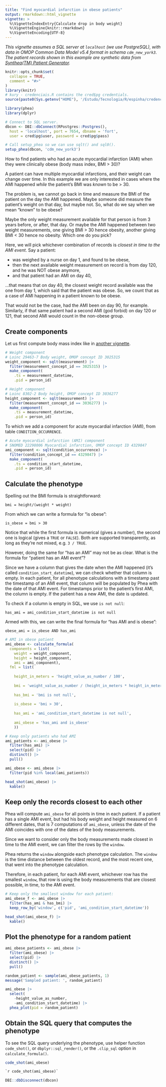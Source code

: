 ```yaml
---
title: "Find myocardial infarction in obese patients"
output: rmarkdown::html_vignette
vignette: >
  %\VignetteIndexEntry{Calculate drop in body weight}
  %\VignetteEngine{knitr::rmarkdown}
  %\VignetteEncoding{UTF-8}
---
```

_This vignette assumes a SQL server at `localhost` (we use PostgreSQL), with data in OMOP Common Data Model v5.4 format in schema `cdm_new_york3`. The patient records shown in this example are synthetic data from [Synthea(TM) Patient Generator](https://github.com/synthetichealth/synthea)._  
```r
knitr::opts_chunk$set(
  collapse = TRUE,
  comment = "#>"
)
library(knitr)
# kury - credenciais.R contains the cred$pg credentials.
source(paste0(Sys.getenv("HOME"), '/Estudo/Tecnologia/R/espinha/credenciais.R'))
```
```r
library(phea)
library(dplyr)

# Connect to SQL server.
dbcon <- DBI::dbConnect(RPostgres::Postgres(),
  host = 'localhost', port = 7654, dbname = 'fort',
  user = cred$pg$user, password = cred$pg$pass)

# Call setup_phea so we can use sqlt() and sql0().
setup_phea(dbcon, 'cdm_new_york3')
```

How to find patients who had an acute myocardial infarction (AMI) when they were clinically obese (body mass index, BMI > 30)?  

A patient can have multiple myocardial infarctions, and their weight can change over time. In this example we are only interested in cases where the AMI happened _while_ the patient's BMI was _known_ to be > 30.  

The problem is, we cannot go back in time and measure the BMI of the patient on the day the AMI happened. Maybe someone did measure the patient's weight on that day, but maybe not. So, what do we say when we mean "known" to be obese?  

Maybe the only weight measurement available for that person is from 3 years before, or after, that day. Or maybe the AMI happened between two weight measurements, one giving BMI > 30 hence obesity, another giving BMI < 30 hence no obesity. Which one do you pick?  

Here, we will pick whichever combination of records is _closest in time to the AMI event_. Say a patient:  

 - was weighed by a nurse on day 1, and found to be obese,  
 - then the next available weight measurement on record is from day 120, and he was NOT obese anymore,  
 - and that patient had an AMI on day 40,  
 
...that means that on day 40, the closest weight record available was the one from day 1, which said that the patient was obese. So, we count that as a case of AMI happening in a patient known to be obese.  

That would not be the case, had the AMI been on day 90, for example. Similarly, if that same patient had a second AMI (god forbid) on day 120 or 121, that second AMI would count in the non-obese group.   

## Create components  
Let us first compute body mass index like in [another vignette](https://fabkury.github.io/phea/computing_bmi.html).  
```r
# Weight component
# Loinc 29463-7 Body weight, OMOP concept ID 3025315
weight_component <- sqlt(measurement) |>
  filter(measurement_concept_id == 3025315) |>
  make_component(
    .ts = measurement_datetime,
    .pid = person_id)

# Height component
# Loinc 8302-2 Body height, OMOP concept ID 3036277
height_component <- sqlt(measurement) |>
  filter(measurement_concept_id == 3036277) |>
  make_component(
    .ts = measurement_datetime,
    .pid = person_id)
```

To which we add a component for acute myocardial infarction (AMI), from table `CONDITION_OCCURRENCE`.  

```r
# Acute myocardial infarction (AMI) component
# SNOMED 22298006 Myocardial infarction, OMOP concept ID 4329847
ami_component <- sqlt(condition_occurrence) |>
  filter(condition_concept_id == 4329847) |>
  make_component(
    .ts = condition_start_datetime,
    .pid = person_id)
```

## Calculate the phenotype  
Spelling out the BMI formula is straightforward:  

`bmi = height/(weight * weight)`

From which we can write a formula for "is obese":  

`is_obese = bmi > 30`

Notice that while the first formula is numerical (gives a number), the second one is logical (gives a `TRUE` or `FALSE`). Both are supported transparently, as long as they're not mixed, e.g. `3 / TRUE`.  

However, doing the same for "has an AMI" may not be as clear. What is the formula for "patient has an AMI event"?  

Since we have a column that gives the date when the AMI happened (it's called `condition_start_datetime`), we can check whether that column is empty. In each patient, for all phenotype calculations with a timestamp past the timestamp of an AMI event, that column will be populated by Phea with the date of that AMI event. For timestamps prior to the patient's first AMI, the column is empty. If the patient has a new AMI, the date is updated.   

To check if a column is empty in SQL, we use `is not null`:  

`has_ami = ami_condition_start_datetime is not null`

Armed with this, we can write the final formula for "has AMI and is obese":  

`obese_ami = is_obese AND has_ami`

```r
# AMI in obese patient
ami_obese <- calculate_formula(
  components = list(
    weight = weight_component,
    height = height_component,
    ami = ami_component),
  fml = list(
    
    height_in_meters = 'height_value_as_number / 100',
    
    bmi = 'weight_value_as_number / (height_in_meters * height_in_meters)',
    
    has_bmi = 'bmi is not null',
    
    is_obese = 'bmi > 30',
    
    has_ami = 'ami_condition_start_datetime is not null',
    
    ami_obese = 'has_ami and is_obese'
    ))
```
```r
# Keep only patients who had AMI
ami_patients <- ami_obese |>
  filter(has_ami) |>
  select(pid) |>
  distinct() |>
  pull()

ami_obese <- ami_obese |>
  filter(pid %in% local(ami_patients))

head_shot(ami_obese) |>
  kable()
```
## Keep only the records closest to each other  
Phea will compute `ami_obese` for all points in time in each patient. If a patient has a single AMI event, but had his body weight and height measured on 6 different dates, that is 7 computations of `ami_obese`, unless the date of the AMI coincides with one of the dates of the body measurements.  

Since we want to consider only the body measurements made closest in time to the AMI event, we can filter the rows by the `window`.  

Phea returns the `window` alongside each phenotype calculation. The `window` is the time distance between the oldest record, and the most recent one, that went into the phenotype calculation.  

Therefore, in each patient, for each AMI event, whichever row has the smallest `window`, that row is using the body measurements that are closest possible, in time, to the AMI event.  


```r
# Keep only the smallest window for each patient:
ami_obese_f <- ami_obese |>
  filter(has_ami & has_bmi) |>
  keep_row_by('window', c('pid', 'ami_condition_start_datetime'))

head_shot(ami_obese_f) |>
  kable()
```

## Plot the phenotype for a random patient
```r
ami_obese_patients <- ami_obese |>
  filter(ami_obese) |>
  select(pid) |>
  distinct() |>
  pull()

random_patient <- sample(ami_obese_patients, 1)
message('Sampled patient: ', random_patient)
```
```r
ami_obese |>
  select(
    -height_value_as_number,
    -ami_condition_start_datetime) |>
  phea_plot(pid = random_patient)
```

## Obtain the SQL query that computes the phenotype  
To see the SQL query underlying the phenotype, use helper function `code_shot()`, or `dbplyr::sql_render()`, or the `.clip_sql` option in `calculate_formula()`.  
```r
code_shot(ami_obese)
```
```sql
`r code_shot(ami_obese)`
```

```r
DBI::dbDisconnect(dbcon)
```
